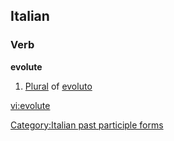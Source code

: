 ==Italian==

===Verb===
'''evolute''' {{f}}

# [[plural|Plural]] of [[evoluto]]

[[Category:Italian past participle forms]]

[[vi:evolute]]